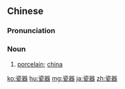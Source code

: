 ==Chinese==
{{zh-forms|alt=磁器}}

===Pronunciation===
{{zh-pron
|m=cíqì
|c=ci4 hei3
|cat=n
}}

===Noun===
{{zh-noun}}

# [[porcelain]]; [[china]]

[[ko:瓷器]]
[[hu:瓷器]]
[[mg:瓷器]]
[[ja:瓷器]]
[[zh:瓷器]]